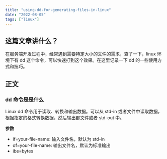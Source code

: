 ```yaml
---
title: "using-dd-for-generating-files-in-linux"
date: "2022-08-05"
tags: ["linux"]
---
```


## 这篇文章讲什么？
在服务端开发过程中，经常遇到需要特定大小的文件的需求，查了一下，linux 环境下有 dd 这个命令，可以快速打到这个效果。在这里记录一下 dd 的一些使用方式和技巧。

## 正文

### dd 命令是是什么

Linux dd 命令用于读取、转换和输出数据。可以从 std-in 或者文件中读取数据，根据指定的格式转换数据，然后输出都文件或者 std-out 中。

**参数**
- if=your-file-name: 输入文件名，默认为 std-in
- of=your-file-name: 输出文件名，默认为标准输出
- ibs=bytes
